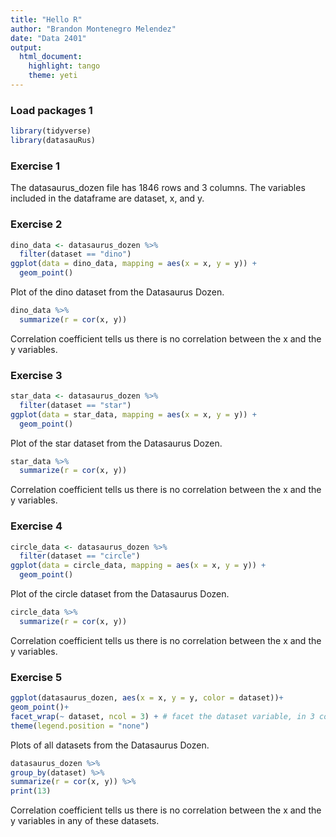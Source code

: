 ```yaml
---
title: "Hello R"
author: "Brandon Montenegro Melendez"
date: "Data 2401"
output: 
  html_document: 
    highlight: tango
    theme: yeti
---
```


### Load packages 1

```r
library(tidyverse) 
library(datasauRus)
```


### Exercise 1

The datasaurus_dozen file has 1846 rows and 3 columns. The variables included in the dataframe are dataset, x, and y. 

### Exercise 2

```r
dino_data <- datasaurus_dozen %>%
  filter(dataset == "dino")
ggplot(data = dino_data, mapping = aes(x = x, y = y)) +
  geom_point()
```

Plot of the dino dataset from the Datasaurus Dozen.

```r
dino_data %>%
  summarize(r = cor(x, y))
```
Correlation coefficient tells us there is no correlation between the x and the y variables. 

### Exercise 3

```r
star_data <- datasaurus_dozen %>%
  filter(dataset == "star")
ggplot(data = star_data, mapping = aes(x = x, y = y)) +
  geom_point()

```

Plot of the star dataset from the Datasaurus Dozen. 
 
```r
star_data %>%
  summarize(r = cor(x, y))

```
Correlation coefficient tells us there is no correlation between the x and the y variables. 

### Exercise 4

```r
circle_data <- datasaurus_dozen %>%
  filter(dataset == "circle")
ggplot(data = circle_data, mapping = aes(x = x, y = y)) +
  geom_point()

```

Plot of the circle dataset from the Datasaurus Dozen.

```r
circle_data %>%
  summarize(r = cor(x, y))

```

Correlation coefficient tells us there is no correlation between the x and the y variables. 

### Exercise 5

```r
ggplot(datasaurus_dozen, aes(x = x, y = y, color = dataset))+
geom_point()+
facet_wrap(~ dataset, ncol = 3) + # facet the dataset variable, in 3 cols
theme(legend.position = "none")


```

Plots of all datasets from the Datasaurus Dozen.

```r
datasaurus_dozen %>%
group_by(dataset) %>%
summarize(r = cor(x, y)) %>%
print(13)

```

Correlation coefficient tells us there is no correlation between the x and the y variables in any of these datasets.